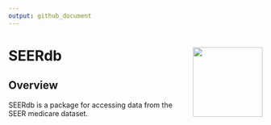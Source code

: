 ```yaml
---
output: github_document
---
```



# SEERdb <a href="https://github.com/BCC-Biostats/SEERdb"><img src="man/figures/SEERdbhex.png" align="right" height="138" /></a>



## Overview

SEERdb is a package for accessing data from the SEER medicare dataset.
